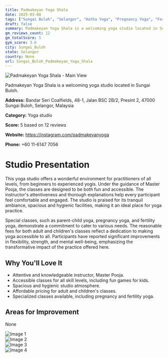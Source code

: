 ```yaml
---
title: Padmakeyan Yoga Shala
date: 2025-03-08
tags: ["Sungai Buloh", "Selangor", "Hatha Yoga", "Pregnancy Yoga", "Fertility Yoga", "calming atmosphere", "spacious", "Sungai Buloh"]  
draft: false
summary: Padmakeyan Yoga Shala is a welcoming yoga studio located in Sungai Buloh.
gm_reviews_count: 12
gm_totalScore: 5
gym_score: 3.6
city: Sungai_Buloh
state: Selangor
country: None
url: Sungai_Buloh_Padmakeyan_Yoga_Shala
---
```


<div className="aspect-[16/9] relative my-8">
  <img 
    src="https://lh5.googleusercontent.com/p/AF1QipO1Tlr2K1KM0DaYKr-k8LpWeplL7v7iRtbw5bPi=w1920-h1080-k-no"
    alt="Padmakeyan Yoga Shala - Main View"
    className="object-cover absolute inset-0 w-full h-full rounded-lg"
  />
</div>

Padmakeyan Yoga Shala is a welcoming yoga studio located in Sungai Buloh.

**Address:** Bandar Seri Coalfields, 48-1, Jalan BSC 2B/2, Presint 2, 47000 Sungai Buloh, Selangor, Malaysia

**Category:** Yoga studio

**Score:** 5 based on 12 reviews

**Website:** https://instagram.com/padmakeyanyoga

**Phone:** +60 11-6147 7056

# Studio Presentation

This yoga studio offers a wonderful environment for practitioners of all levels, from beginners to experienced yogis. Under the guidance of Master Pooja, the classes are designed to be both fun and accessible. The instructor's attentiveness and thorough explanations help every participant feel comfortable and engaged. The studio is praised for its tranquil ambiance, spacious and hygienic facilities, making it an ideal place for yoga practice.

Special classes, such as parent-child yoga, pregnancy yoga, and fertility yoga, demonstrate a commitment to cater to various needs. The reasonable fees for both adult and children's classes reflect a dedication to making yoga accessible to all. Participants have reported significant improvements in flexibility, strength, and mental well-being, emphasizing the transformative impact of the practice offered here.

## Why You'll Love It

- Attentive and knowledgeable instructor, Master Pooja.
- Accessible classes for all skill levels, including fun games for kids.
- Spacious and hygienic studio atmosphere.
- Affordable pricing for adult and children's classes.
- Specialized classes available, including pregnancy and fertility yoga.

## Areas for Improvement

None

<div className="grid grid-cols-1 xl:grid-cols-2 gap-4 my-8">
<div className="aspect-[4/3] relative"><img src="https://lh3.googleusercontent.com/p/AF1QipNMbriE3As4v2AtLTxLVsj19HZcFTKwzTM0znrB=w1920-h1080-k-no" alt="Image 1" className="object-cover absolute inset-0 w-full h-full rounded-lg" /></div>
<div className="aspect-[4/3] relative"><img src="https://lh5.googleusercontent.com/p/AF1QipN0cxzii79Jtx6t2iBo-OZyTVrFtPc1eqKkgeYw=w1920-h1080-k-no" alt="Image 2" className="object-cover absolute inset-0 w-full h-full rounded-lg" /></div>
<div className="aspect-[4/3] relative"><img src="https://lh5.googleusercontent.com/p/AF1QipNMCuLsgtSSjogqzj6G6G-xa06Aitm1EK9vu2zk=w1920-h1080-k-no" alt="Image 3" className="object-cover absolute inset-0 w-full h-full rounded-lg" /></div>
<div className="aspect-[4/3] relative"><img src="https://lh5.googleusercontent.com/p/AF1QipO_EIwWH4bHsB_eYXNS_DkbcK8WZNIY82YqOujc=w1920-h1080-k-no" alt="Image 4" className="object-cover absolute inset-0 w-full h-full rounded-lg" /></div>
</div>
